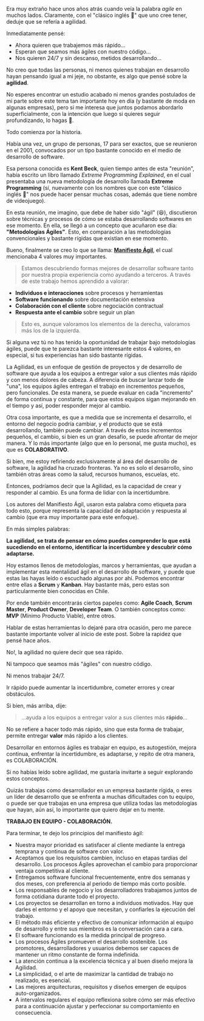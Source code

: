 
Era muy extraño hace unos años atrás cuando veía la palabra *agile* en muchos lados.
Claramente, con el "clásico inglés 🧐" que uno cree tener, deduje que se refería a agilidad.

Inmediatamente pensé:
- Ahora quieren que trabajemos más rápido...
- Esperan que seamos más ágiles con nuestro código...
- Nos quieren 24/7 y sin descanso, metidos desarrollando...

No creo que todas las personas, ni menos quienes trabajan en desarrollo hayan pensando igual a mi jeje, no obstante, es algo que pensé sobre la **agilidad**.

No esperes encontrar un estudio acabado ni menos grandes postulados de mi parte sobre este tema tan importante hoy en día (y bastante de moda en algunas empresas), pero si me interesa que juntos podamos abordarlo superficialmente, con la intención que luego si quieres seguir profundizando, lo hagas 😬.

Todo comienza por la historia.

Había una vez, un grupo de personas, 17 para ser exactos, que se reunieron en el 2001, convocados por un tipo bastante conocido en el medio de desarrollo de software.

Esa persona conocida es **Kent Beck**, quien tiempo antes de esta "reunión", había escrito un libro llamado *Extreme Programming Explained*, en el cual presentaba una nueva metodología de desarrollo llamada **Extreme Programming** (sí, nuevamente con los nombres que con este "clásico inglés 🧐" nos puede hacer pensar muchas cosas, además que tiene nombre de videojuego).

En esta reunión, me imagino, que debe de haber sido "ágil" (😆), discutieron sobre técnicas y procesos de cómo se estaba desarrollando softwares en ese momento. En ella, se llegó a un concepto que acuñaron ese día: **"Metodologías Ágiles"**.
Esto, en comparación a las metodologías convencionales y bastante rígidas que existian en ese momento.

Bueno, finalmente se creo lo que se llama: **[Manifiesto Ágil](https://agilemanifesto.org/iso/es/manifesto.html "Manifiesto Ágil")**, el cual mencionaba 4 valores muy importantes.

> Estamos descubriendo formas mejores de desarrollar software tanto por nuestra propia experiencia como ayudando a terceros. A través de este trabajo hemos aprendido a valorar:

- **Individuos e interacciones** sobre procesos y herramientas
- **Software funcionando** sobre documentación extensiva
- **Colaboración con el cliente** sobre negociación contractual
- **Respuesta ante el cambio** sobre seguir un plan

> Esto es, aunque valoramos los elementos de la derecha, valoramos más los de la izquierda.

Si alguna vez tú no has tenido la oportunidad de trabajar bajo metodologías ágiles, puede que te parezca bastante interesante estos 4 valores, en especial, si tus experiencias han sido bastante rígidas.

La Agilidad, es un enfoque de gestión de proyectos y de desarrollo de software que ayuda a los equipos a entregar valor a sus clientes más rápido y con menos dolores de cabeza. A diferencia de buscar lanzar todo de "una", los equipos ágiles entregan el trabajo en incrementos pequeños, pero funcionales. De esta manera, se puede evaluar en cada "incremento" de forma continua y constante, para que estos equipos sigan mejorando en el tiempo y así, poder responder mejor al cambio.

Otra cosa importante, es que a medida que se incrementa el desarrollo, el entorno del negocio podría cambiar, y el producto que se está desarrollando, también puede cambiar. A través de estos incrementos pequeños, el cambio, si bien es un gran desafío, se puede afrontar de mejor manera. Y lo más importante (algo que en lo personal, me gusta mucho), es que es **COLABORATIVO**.

Si bien, me estoy refiriendo exclusivamente al área del desarrollo de software, la agilidad ha cruzado fronteras. Ya no es solo el desarrollo, sino también otras áreas como la salud, recursos humanos, escuelas, etc.

Entonces, podríamos decir que la Agilidad, es la capacidad de crear y responder al cambio. Es una forma de lidiar con la incertidumbre.

Los autores del Manifiesto Ágil, usaron esta palabra como etiqueta para todo esto, porque representa la capacidad de adaptación y respuesta al cambio (que era muy importante para este enfoque).

En más simples palabras:

**La agilidad, se trata de pensar en cómo puedes comprender lo que está sucediendo en el entorno, identificar la incertidumbre y descubrir cómo adaptarse.**

Hoy estamos llenos de metodologías, marcos y herramientas, que ayudan a implementar esta mentalidad ágil en el desarrollo de software, y puede que estas las hayas leído o escuchado algunas por ahí. Podemos encontrar entre ellas a **Scrum** y **Kanban**.
Hay bastante más, pero estas son particularmente bien conocidas en Chile.

Por ende también encontrarás ciertos papeles como: **Agile Coach**, **Scrum Master**, **Product Owner**, **Developer Team**. O también conceptos como: **MVP** (Mínimo Producto Viable), entre otros.

Hablar de estas herramientas lo dejaré para otra ocasión, pero me parece bastante importante volver al inicio de este post. Sobre la rapidez que pensé hace años.

No!, la agilidad no quiere decir que sea rápido.

Ni tampoco que seamos más "ágiles" con nuestro código.

Ni menos trabajar 24/7.

Ir rápido puede aumentar la incertidumbre, cometer errores y crear obstáculos.

Si bien, más arriba, dije:

> ...ayuda a los equipos a entregar valor a sus clientes más **rápido**...

No se refiere a hacer todo más rápido, sino que esta forma de trabajar, permite entregar **valor** más rápido a los clientes.

Desarrollar en entornos ágiles es trabajar en equipo, es autogestión, mejora continua, enfrentar la incertidumbre, es adaptarse, y repito de otra manera, es COLABORACIÓN.

Si no habías leído sobre agilidad, me gustaría invitarte a seguir explorando estos conceptos.

Quizás trabajas como desarrollador en un empresa bastante rígida, o eres un líder de desarrollo que se enfrenta a muchas dificultades con tu equipo, o puede ser que trabajas en una empresa que utiliza todas las metodologías que hayan, aún así, lo importante que quiero dejar en tu mente.

**TRABAJO EN EQUIPO - COLABORACIÓN.**

Para terminar, te dejo los principios del manifiesto ágil:

- Nuestra mayor prioridad es satisfacer al cliente mediante la entrega temprana y continua de software con valor.
- Aceptamos que los requisitos cambien, incluso en etapas tardías del desarrollo. Los procesos Ágiles aprovechan el cambio para proporcionar ventaja competitiva al cliente.
- Entregamos software funcional frecuentemente, entre dos semanas y dos meses, con preferencia al periodo de tiempo más corto posible.
- Los responsables de negocio y los desarrolladores trabajamos juntos de forma cotidiana durante todo el proyecto.
- Los proyectos se desarrollan en torno a individuos motivados. Hay que darles el entorno y el apoyo que necesitan, y confiarles la ejecución del trabajo.
- El método más eficiente y efectivo de comunicar información al equipo de desarrollo y entre sus miembros es la conversación cara a cara.
- El software funcionando es la medida principal de progreso.
- Los procesos Ágiles promueven el desarrollo sostenible. Los promotores, desarrolladores y usuarios debemos ser capaces de mantener un ritmo constante de forma indefinida.
- La atención continua a la excelencia técnica y al buen diseño mejora la Agilidad.
- La simplicidad, o el arte de maximizar la cantidad de trabajo no realizado, es esencial.
- Las mejores arquitecturas, requisitos y diseños emergen de equipos auto-organizados.
- A intervalos regulares el equipo reflexiona sobre cómo ser más efectivo para a continuación ajustar y perfeccionar su comportamiento en consecuencia.
